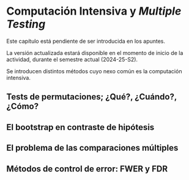 # Computación Intensiva y _Multiple Testing_

:::: {.calloutBox .important}

Este capítulo está pendiente de ser introducida en los apuntes.

La versión actualizada estará disponible en el momento de inicio de la actividad, durante el semestre actual (2024-25-S2).

::::

Se introducen distintos métodos cuyo nexo común es la computación intensiva.

## Tests de permutaciones; ¿Qué?, ¿Cuándo?, ¿Cómo?

## El bootstrap en contraste de hipótesis

## El problema de las comparaciones múltiples

## Métodos de control de error: FWER y FDR
